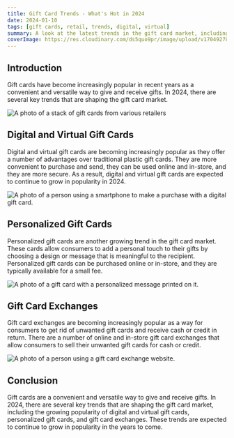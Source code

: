```yaml
---
title: Gift Card Trends - What's Hot in 2024
date: 2024-01-10
tags: [gift cards, retail, trends, digital, virtual]
summary: A look at the latest trends in the gift card market, including popular types of gift cards and emerging technologies.
coverImage: https://res.cloudinary.com/ds5quo9pr/image/upload/v1704927821/Blog-Posts/EwRIIE_ca0tq9.webp
---
```


## Introduction

Gift cards have become increasingly popular in recent years as a convenient and versatile way to give and receive gifts. In 2024, there are several key trends that are shaping the gift card market.

![A photo of a stack of gift cards from various retailers](https://res.cloudinary.com/ds5quo9pr/image/upload/v1704927821/Blog-Posts/EwRIIE_ca0tq9.webp)

## Digital and Virtual Gift Cards

Digital and virtual gift cards are becoming increasingly popular as they offer a number of advantages over traditional plastic gift cards. They are more convenient to purchase and send, they can be used online and in-store, and they are more secure. As a result, digital and virtual gift cards are expected to continue to grow in popularity in 2024.

![A photo of a person using a smartphone to make a purchase with a digital gift card.](https://res.cloudinary.com/ds5quo9pr/image/upload/v1704927857/Blog-Posts/FooIoo_azw3zv.webp)

## Personalized Gift Cards

Personalized gift cards are another growing trend in the gift card market. These cards allow consumers to add a personal touch to their gifts by choosing a design or message that is meaningful to the recipient. Personalized gift cards can be purchased online or in-store, and they are typically available for a small fee.

![A photo of a gift card with a personalized message printed on it.](https://res.cloudinary.com/ds5quo9pr/image/upload/v1704927888/Blog-Posts/3BP2MA_emychz.webp)

## Gift Card Exchanges

Gift card exchanges are becoming increasingly popular as a way for consumers to get rid of unwanted gift cards and receive cash or credit in return. There are a number of online and in-store gift card exchanges that allow consumers to sell their unwanted gift cards for cash or credit.

![A photo of a person using a gift card exchange website.](https://res.cloudinary.com/ds5quo9pr/image/upload/v1704927920/Blog-Posts/4FbZpF_tpftzw.webp)

## Conclusion

Gift cards are a convenient and versatile way to give and receive gifts. In 2024, there are several key trends that are shaping the gift card market, including the growing popularity of digital and virtual gift cards, personalized gift cards, and gift card exchanges. These trends are expected to continue to grow in popularity in the years to come.
